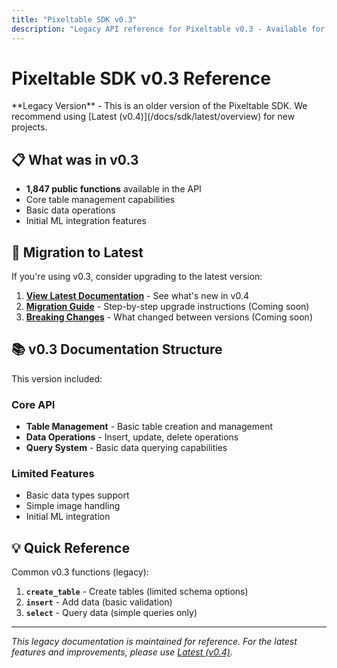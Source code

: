 ```yaml
---
title: "Pixeltable SDK v0.3"
description: "Legacy API reference for Pixeltable v0.3 - Available for reference"
---
```



# Pixeltable SDK v0.3 Reference

<Warning>
**Legacy Version** - This is an older version of the Pixeltable SDK. We recommend using [Latest (v0.4)](/docs/sdk/latest/overview) for new projects.
</Warning>

## 📋 What was in v0.3

- **1,847 public functions** available in the API
- Core table management capabilities
- Basic data operations
- Initial ML integration features

## 🔄 Migration to Latest

If you're using v0.3, consider upgrading to the latest version:

1. **[View Latest Documentation](/docs/sdk/latest/overview)** - See what's new in v0.4
2. **[Migration Guide](#)** - Step-by-step upgrade instructions (Coming soon)
3. **[Breaking Changes](#)** - What changed between versions (Coming soon)

## 📚 v0.3 Documentation Structure

This version included:

### Core API
- **Table Management** - Basic table creation and management
- **Data Operations** - Insert, update, delete operations
- **Query System** - Basic data querying capabilities

### Limited Features
- Basic data types support
- Simple image handling
- Initial ML integration

## 💡 Quick Reference

Common v0.3 functions (legacy):

1. **`create_table`** - Create tables (limited schema options)
2. **`insert`** - Add data (basic validation)
3. **`select`** - Query data (simple queries only)

---

*This legacy documentation is maintained for reference. For the latest features and improvements, please use [Latest (v0.4)](/docs/sdk/latest/overview).*

